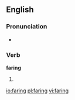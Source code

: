 ==English==
===Pronunciation===
* {{homophones|fairing}}

===Verb===
'''faring'''

#{{present participle of|fare}}

[[io:faring]]
[[pl:faring]]
[[vi:faring]]